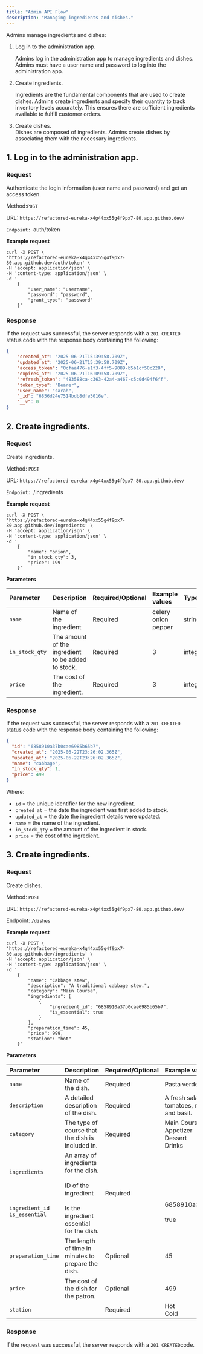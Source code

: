```yaml
---
title: "Admin API Flow"
description: "Managing ingredients and dishes."
---
```


Admins manage ingredients and dishes:

1. Log in to the administration app.

   Admins log in the administration app to manage ingredients and dishes. Admins must have a user name and password to log into the administration app.
2. Create ingredients.

   Ingredients are the fundamental components that are used to create dishes. Admins create ingredients and specify their quantity to track inventory levels accurately. This ensures there are sufficient ingredients available to fulfill customer orders.
3. Create dishes.\
   Dishes are composed of ingredients. Admins create dishes by associating them with the necessary ingredients. 

## 1. Log in to the administration app.

### **Request**

Authenticate the login information (user name and password) and get an access token.

Method:`POST `

URL: `https://refactored-eureka-x4g44xx55g4f9px7-80.app.github.dev/`

`Endpoint: `auth/token

**Example request**

```curl curl
curl -X POST \
'https://refactored-eureka-x4g44xx55g4f9px7-80.app.github.dev/auth/token' \
-H 'accept: application/json' \
-H 'content-type: application/json' \
-d '
	{
		"user_name": "username",
		"password": "password",
		"grant_type": "password"
	}'
```

### Response

If the request was successful, the server responds with a `201 CREATED` status code with the response body containing the following:

```json
{
    "created_at": "2025-06-21T15:39:58.709Z",
    "updated_at": "2025-06-21T15:39:58.709Z",
    "access_token": "0cfaa476-e1f3-4ff5-9089-b5b1cf50c228",
    "expires_at": "2025-06-21T16:09:58.709Z",
    "refresh_token": "483588ca-c363-42a4-a467-c5c0d494f6ff",
    "token_type": "Bearer",
    "user_name": "sarah",
    "_id": "6856d24e7514bdb8dfe5016e",
    "__v": 0
}
```

## 2. Create ingredients.

### **Request**

Create ingredients.

Method: `POST `

URL: `https://refactored-eureka-x4g44xx55g4f9px7-80.app.github.dev/`

`Endpoint: `/ingredients

**Example request**

```curl curl
curl -X POST \
'https://refactored-eureka-x4g44xx55g4f9px7-80.app.github.dev/ingredients' \
-H 'accept: application/json' \
-H 'content-type: application/json' \
-d '
	{
		"name": "onion",
		"in_stock_qty": 3,
		"price": 199
	}'
```

**Parameters**

| Parameter      | Description                                        | Required/Optional | Example values                | Type    |
| :------------- | :------------------------------------------------- | :---------------- | :---------------------------- | :------ |
| `name`         | Name of the ingredient                             | Required          | celery<br />onion<br />pepper | string  |
| `in_stock_qty` | The amount of the ingredient to be added to stock. | Required          | 3                             | integer |
| `price`        | The cost of the ingredient.                        | Required          | 3                             | integer |

### Response

If the request was successful, the server responds with a `201 CREATED` status code with the response body containing the following:

```json
{
  "id": "6858910a37b0cae6985b65b7",
  "created_at": "2025-06-22T23:26:02.365Z",
  "updated_at": "2025-06-22T23:26:02.365Z",
  "name": "cabbage",
  "in_stock_qty": 1,
  "price": 499
}
```

Where:

- `id` = the unique identifier for the new ingredient.
- `created_at` = the date the ingredient was first added to stock.
- `updated_at` = the date the ingredient details were updated.
- `name`  = the name of the ingredient.
- `in_stock_qty` = the amount of the ingredient in stock.
- `price` = the cost of the ingredient.

## 3. Create ingredients.

### **Request**

Create dishes.

Method: `POST `

URL: `https://refactored-eureka-x4g44xx55g4f9px7-80.app.github.dev/`

Endpoint: `/dishes`

**Example request**

```curl curl
curl -X POST \
'https://refactored-eureka-x4g44xx55g4f9px7-80.app.github.dev/ingredients' \
-H 'accept: application/json' \
-H 'content-type: application/json' \
-d '
	{
  		"name": "Cabbage stew",
  		"description": "A traditional cabbage stew.",
  		"category": "Main Course",
  		"ingredients": [
    		{
      			"ingredient_id": "6858910a37b0cae6985b65b7",
      			"is_essential": true
    		}
  		],
  		"preparation_time": 45,
  		"price": 999,
  		"station": "hot"
	}'
```

**Parameters**

| Parameter                                                                           | Description                                                                                                                | Required/Optional | Example values                                                         | Type                                                          |
| :---------------------------------------------------------------------------------- | :------------------------------------------------------------------------------------------------------------------------- | :---------------- | :--------------------------------------------------------------------- | :------------------------------------------------------------ |
| `name`                                                                              | Name of the dish.                                                                                                          | Required          | Pasta verde                                                            | string                                                        |
| `description`                                                                       | A detailed description of the dish.                                                                                        | Required          | A fresh salad featuring ripe tomatoes, mozzarella cheese, and basil.   | string                                                        |
| `category`                                                                          | The type of course that the dish is included in.                                                                           | Required          | Main Course<br />Appetizer<br />Dessert<br />Drinks                    | string                                                        |
| `ingredients`<br /><br /><br /><br /><br />`ingredient_id`        			`is_essential` | An array of ingredients for the dish.<br /><br />ID of the ingredient<br /><br />Is the ingredient essential for the dish. | Required          | <br /><br /><br /><br /><br />6858910a37b0cae6985b65b7<br /><br />true | Array<br /><br /><br /><br /><br />integer<br /><br />boolean |
| `preparation_time`                                                                  | The length of time in minutes to prepare the dish.                                                                         | Optional          | 45                                                                     | integer                                                       |
| `price`                                                                             | The cost of the dish for the patron.                                                                                       | Optional          | 499                                                                    | integer                                                       |
| `station`                                                                           |                                                                                                                            | Required          | Hot<br />Cold                                                          | string                                                        |

### Response

If the request was successful, the server responds with a `201 CREATED`code.